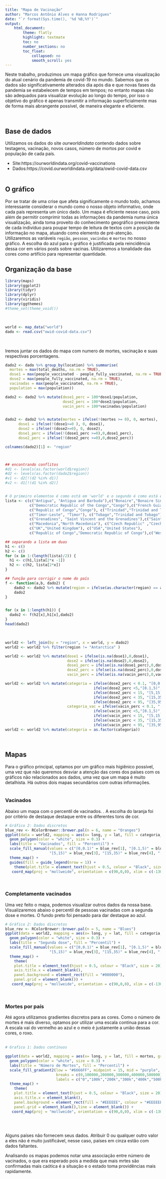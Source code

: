 ```yaml
---
title: "Mapa de Vacinação"
author: "Marcos Antônio Alves e Hanna Rodrigues"
date: "`r format(Sys.time(), '%d %B,%Y')`"
output: 
    html_document:
        theme: flatly 
        highlight: textmate 
        toc: no
        number_sections: no
        toc_float:
            collapsed: no
            smooth_scroll: yes
---
```


Neste trabalho, produzimos um mapa gráfico que fornece uma visualização do atual cenário da pandemia de covid-19 no mundo. Sabemos que os dados são significativamente alterados dia após dia e que novas fases da pandemia se estabelecem de tempos em tempos; no entanto mapas não são adequados para visualizar evolução ao longo do tempo, por isso o objetivo do gráfico é apenas transmitir a informação superficialmente mas de forma mais abrangente possível, de maneira elegante e eficiente. 

<br>  

## Base de dados  

Utilizamos os dados do site *ourworldindata* contendo dados sobre testagens, vacinação, novos casos, número de mortos por covid e população de cada país.  

*   Site:https://ourworldindata.org/covid-vaccinations  
*   Dados:https://covid.ourworldindata.org/data/owid-covid-data.csv  
<br>  

## O gráfico   

Por se tratar de uma crise que afeta significamente o mundo todo, achamos interessante considerar o mundo como o nosso objeto informativo, onde cada país representa um único dado. Um mapa é eficiente nesse caso, pois além de permitir comprimir todas as informações da pandemia numa única visualização, ainda toma proveito do conhecimento geográfico preexistente de cada indivíduo para poupar tempo de leitura de textos com a posição da informação no mapa, atuando como elemento de pré-atenção.  
Utilizaremos as variáveis `região`, `pessoas_vacindas` e `mortes` no nosso gráfico. A escolha do azul para o gráfico é justificada pela reincidência dessa cor em vários posts sobre vacinas. Utilizaremos a tonalidade das cores como artifício para representar quantidade. 


## Organização da base  

```r
library(maps)
library(ggplot2)
library(tidyr)
library(dplyr)
library(viridis)
library(ggthemes)
#theme_set(theme_void())
```  

<br> 

```r
world <- map_data("world")
dado <- read.csv("owid-covid-data.csv")

``` 
<br> 

Iremos juntar os dados do mapa com numero de mortes, vacinação e suas respectivas porcentagens.  


```r
dado2 <- dado %>% group_by(location) %>% summarise(
  mortes = max(total_deaths, na.rm = TRUE), 
  dose1 = max(people_vaccinated - people_fully_vaccinated, na.rm = TRUE), 
  dose2 = max(people_fully_vaccinated, na.rm = TRUE),
  vacinadas = max(people_vaccinated, na.rm = TRUE),
  population = max(population))

dado2 <- dado2 %>% mutate(dose1_perc = 100*dose1/population,
                          dose2_perc = 100*dose2/population,
                          vacin_perc = 100*vacinadas/population)


dado2 <- dado2 %>% mutate(mortes = ifelse(!(mortes >= 0), 0, mortes),
      dose1 = ifelse(!(dose1>=0 ), 0, dose1), 
      dose2 = ifelse(!(dose2>=0), 0, dose2),
      dose1_perc = ifelse(!(dose1_perc >=0),0,dose1_perc),
      dose2_perc = ifelse(!(dose2_perc >=0),0,dose2_perc))

colnames(dado2)[1] <- "region"



## encontrando conflitos
#d1 <- levels(as.factor(world$region))
#d2 <- levels(as.factor(dado2$region))
#v1 <- d2[!(d2 %in% d1)]
#v2 <- d1[!(d1 %in% d2)]


# O primeiro elementoo é como está em 'world' e o segundo é como está em 'dado'
lista <- c(c("Antigua", "Antigua and Barbuda"),c("Bonaire","Bonaire Sint Eustatius and Saba"),
           c("Democratic Republic of the Congo","Congo"),c("French Guiana","French"),
           c("Republic of Congo","Congo"), c("Trinidad","Trinidad and Tobago"),
           c("Timor-Leste", "Timor"), c("Tobago","Trinidad and Tobago"),
           c("Grenadines", "Saint Vincent and the Grenadines"),c("Saint Vincent","Saint Vincent and the Grenadines"), c("Micronesia" ,"Micronesia (country)" ),
           c("Macedonia","North Macedonia"), c("Czech Republic" ,"Czechia"), 
           c("UK","United Kingdom"), c("USA","United States"),
           c("Republic of Congo","Democratic Republic of Congo"),c("Western Sahara","Africa"))

## separando a lista em duas
h1 <- c()
h2 <- c()
for (x in 1:(length(lista)/2)) {
  h1 <- c(h1,lista[2*x -1])
  h2 <- c(h2, lista[2*x])
}

## função para corrigir o nome do país
f <- function(a,b, dado2) {
    dado2 <- dado2 %>% mutate(region = ifelse(as.character(region) == a, b, as.character(region)))
    dado2
}


for (x in 1:length(h1)) {
  dado2 <- f(h2[x],h1[x],dado2)
}
head(dado2)

```  


<br>  


```r
world2 <- left_join(by = "region", x = world, y = dado2)
world2 <- world2 %>% filter(region != "Antarctica" )

world2 <- world2 %>% mutate(dose1 = ifelse(is.na(dose1),0,dose1),
                            dose2 = ifelse(is.na(dose2),0,dose2),
                            dose1_perc = ifelse(is.na(dose1_perc),0,dose1_perc),
                            dose2_perc = ifelse(is.na(dose2_perc),0,dose2_perc),
                            vacin_perc = ifelse(is.na(vacin_perc),0,vacin_perc))

world2 <- world2 %>% mutate(categoria = ifelse(dose2_perc < 0.1, "[0,0.1)",
                                        ifelse(dose2_perc <5,"[0.1,5)",
                                        ifelse(dose2_perc < 15, "[5,15)",
                                        ifelse(dose2_perc < 35, "[15,35)", 
                                        ifelse(dose2_perc < 95, "[35,95)", ">95"))))),
                            categoria_vac = ifelse(vacin_perc < 0.1, "[0,0.1)",
                                        ifelse(vacin_perc <5,"[0.1,5)",
                                        ifelse(vacin_perc < 15, "[5,15)",
                                        ifelse(vacin_perc < 35, "[15,35)", 
                                        ifelse(vacin_perc < 95, "[35,95)", ">95"))))))
world2 <- world2 %>% mutate(categoria = as.factor(categoria))
```  

<br>  

## Mapas  {.tabset}

 
Para o gráfico principal, optamos por um gráfico mais higiênico possível, uma vez que não queremos desviar a atenção das cores dos países com os gráficos não relacionados aos dados, uma vez que um mapa é muito detalhista. Há outros dois mapas secundários com outras informações.  
<br> 

### Vacinados  

Abaixo um mapa com o percentil de vacinados. . A escolha do laranja foi por critério de destaque destaque entre os diferentes tons de cor.  

```r
# Gráfico 2: Dados discretos
blue_rev <- RColorBrewer::brewer.pal(n = 6, name = "Oranges")
ggplot(data = world2, mapping = aes(x= long, y = lat, fill = categoria_vac, group = group)) + 
  geom_polygon(color = "white", size = 0.3) + 
  labs(title = "Vacinados", fill = "Percentil") +
  scale_fill_manual(values = c("[0,0.1)" = blue_rev[1], "[0.1,5)" = blue_rev[2],
                    "[5,15)" = blue_rev[3], "[15,35)" = blue_rev[4], "[35,95)" = blue_rev[5], ">95" = blue_rev[6])) +
  theme_map() + 
  guides(fill = guide_legend(nrow = 1)) +
    theme(plot.title = element_text(hjust = 0.5, colour = "Black", size = 20)) + 
   coord_map(proj = "mollweide", orientation = c(90,0,0), xlim = c(-130,170), ylim = c(-90,90))
```  

<br>  

### Completamente vacinados  

Uma vez feito o mapa, podemos visualizar outros dados da nossa base. Visualizaremos abaixo o percentil de pessoas vacinadas com a segunda dose e mortes.  O fundo preto foi pensado para dar destaque ao azul.  


```r
# Gráfico 2: Dados discretos
blue_rev <- RColorBrewer::brewer.pal(n = 5, name = "Blues")
ggplot(data = world2, mapping = aes(x= long, y = lat, fill = categoria, group = group)) + 
  geom_polygon(color = "white", size = 0.3) + 
  labs(title = "Segunda dose", fill = "Percentil") +
  scale_fill_manual(values = c("[0,0.1)" = blue_rev[1], "[0.1,5)" = blue_rev[2],
                    "[5,15)" = blue_rev[3], "[15,35)" = blue_rev[4], "[35,95)" = blue_rev[5], ">95" = blue_rev[6])) + 
  theme_map() + 
    theme(
    plot.title = element_text(hjust = 0.5, colour = "Black", size = 20),
    axis.title.x = element_blank(),
    panel.background = element_rect(fill = "#000000"),
    panel.grid = element_blank()) +
   coord_map(proj = "mollweide", orientation = c(90,0,0), xlim = c(-130,170), ylim = c(-60,90)) 


``` 

<br>  

### Mortes por país  

Até agora utilizamos gradientes discretos para as cores. Como o número de mortes é mais diverso, optamos por utilizar uma escala contínua para a cor. A escala vai do vermelho ao azul e o meio é justamente a união dessas cores, o roxo.  
<br>  


```r
# Grafico 1: Dados contínuos

ggplot(data = world2, mapping = aes(x= long, y = lat, fill = mortes, group = group)) + 
  geom_polygon(color = "white", size = 0.3) + 
  labs(title = "Número de Mortes", fill = "Percentil") +
  scale_fill_gradient2(low = "#6666FF", midpoint = 15, mid = "purple", high = "red", 
                       breaks = c(0,100000,200000,300000,400000,500000),
                       labels = c("0","100k","200k","300k","400k","500k")) + 
  theme_map() + 
    theme(
    plot.title = element_text(hjust = 0.5, colour = "Black", size = 20),
    axis.title.x = element_blank(),
    panel.background = element_rect(fill = "#EEEEEE", colour = "#EEEEEE"),
    panel.grid = element_blank(),line = element_blank()) +
   coord_map(proj = "mollweide", orientation = c(90,0,0), xlim = c(-130,170), ylim = c(-60,90)) 
```  

<br>  

##  

Alguns países não fornecem seus dados. Atribuir 0 ou qualquer outro valor a eles não é muito justificável, nesse caso, países em cinza estão com dados faltantes.  


Analisando os mapas podemos notar uma associação entre número de vacinados, o que era esperado pois a medida que mais mrtes são confirmadas mais caótica é a situação e o estado toma providências mais rapidamente.  





<br>  


<br>  
